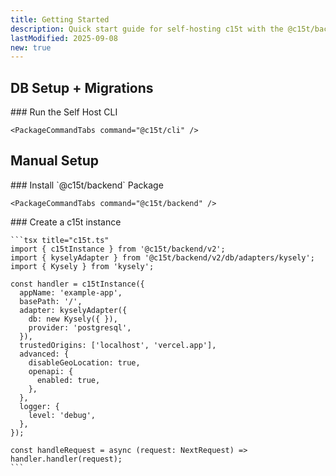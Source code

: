 ```yaml
---
title: Getting Started
description: Quick start guide for self-hosting c15t with the @c15t/backend package.
lastModified: 2025-09-08
new: true
---
```


## DB Setup + Migrations

<Steps>
  <Step>
    ### Run the Self Host CLI

    <PackageCommandTabs command="@c15t/cli" />
  </Step>
</Steps>

## Manual Setup

<Steps>
  <Step>
    ### Install `@c15t/backend` Package

    <PackageCommandTabs command="@c15t/backend" />
  </Step>

  <Step>
    ### Create a c15t instance

    ```tsx title="c15t.ts"
    import { c15tInstance } from '@c15t/backend/v2';
    import { kyselyAdapter } from '@c15t/backend/v2/db/adapters/kysely';
    import { Kysely } from 'kysely';

    const handler = c15tInstance({
      appName: 'example-app',
      basePath: '/',
      adapter: kyselyAdapter({
        db: new Kysely({ }),
        provider: 'postgresql',
      }),
      trustedOrigins: ['localhost', 'vercel.app'],
      advanced: {
        disableGeoLocation: true,
        openapi: {
          enabled: true,
        },
      },
      logger: {
        level: 'debug',
      },
    });

    const handleRequest = async (request: NextRequest) => handler.handler(request);
    ```
  </Step>
</Steps>
